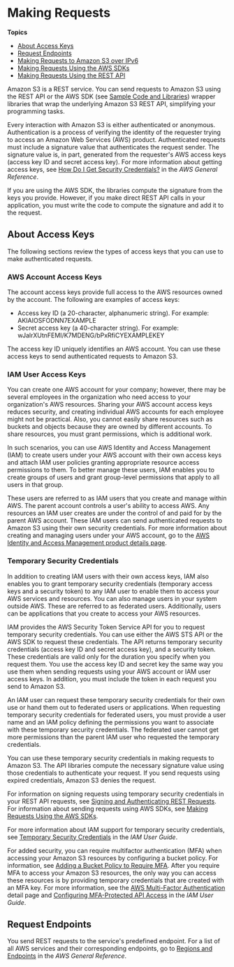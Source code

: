 # Making Requests<a name="MakingRequests"></a>

**Topics**
+ [About Access Keys](#TypesofSecurityCredentials)
+ [Request Endpoints](#RequestEndpoints)
+ [Making Requests to Amazon S3 over IPv6](ipv6-access.md)
+ [Making Requests Using the AWS SDKs](MakingAuthenticatedRequests.md)
+ [Making Requests Using the REST API](RESTAPI.md)

Amazon S3 is a REST service\. You can send requests to Amazon S3 using the REST API or the AWS SDK \(see [Sample Code and Libraries](https://aws.amazon.com/code)\) wrapper libraries that wrap the underlying Amazon S3 REST API, simplifying your programming tasks\. 

Every interaction with Amazon S3 is either authenticated or anonymous\. Authentication is a process of verifying the identity of the requester trying to access an Amazon Web Services \(AWS\) product\. Authenticated requests must include a signature value that authenticates the request sender\. The signature value is, in part, generated from the requester's AWS access keys \(access key ID and secret access key\)\. For more information about getting access keys, see [How Do I Get Security Credentials?](https://docs.aws.amazon.com/general/latest/gr/getting-aws-sec-creds.html) in the *AWS General Reference*\. 

If you are using the AWS SDK, the libraries compute the signature from the keys you provide\. However, if you make direct REST API calls in your application, you must write the code to compute the signature and add it to the request\. 

## About Access Keys<a name="TypesofSecurityCredentials"></a>

The following sections review the types of access keys that you can use to make authenticated requests\.

### AWS Account Access Keys<a name="requestsUsingAcctCred"></a>

The account access keys provide full access to the AWS resources owned by the account\. The following are examples of access keys:
+ Access key ID \(a 20\-character, alphanumeric string\)\. For example: AKIAIOSFODNN7EXAMPLE
+ Secret access key \(a 40\-character string\)\. For example: wJalrXUtnFEMI/K7MDENG/bPxRfiCYEXAMPLEKEY

The access key ID uniquely identifies an AWS account\. You can use these access keys to send authenticated requests to Amazon S3\. 

### IAM User Access Keys<a name="requestsUsingIAMUserCred"></a>

You can create one AWS account for your company; however, there may be several employees in the organization who need access to your organization's AWS resources\. Sharing your AWS account access keys reduces security, and creating individual AWS accounts for each employee might not be practical\. Also, you cannot easily share resources such as buckets and objects because they are owned by different accounts\. To share resources, you must grant permissions, which is additional work\.

In such scenarios, you can use AWS Identity and Access Management \(IAM\) to create users under your AWS account with their own access keys and attach IAM user policies granting appropriate resource access permissions to them\. To better manage these users, IAM enables you to create groups of users and grant group\-level permissions that apply to all users in that group\. 

These users are referred to as IAM users that you create and manage within AWS\. The parent account controls a user's ability to access AWS\. Any resources an IAM user creates are under the control of and paid for by the parent AWS account\. These IAM users can send authenticated requests to Amazon S3 using their own security credentials\. For more information about creating and managing users under your AWS account, go to the [AWS Identity and Access Management product details page](https://aws.amazon.com/iam/)\. 

### Temporary Security Credentials<a name="requestsUsingTempCred"></a>

In addition to creating IAM users with their own access keys, IAM also enables you to grant temporary security credentials \(temporary access keys and a security token\) to any IAM user to enable them to access your AWS services and resources\. You can also manage users in your system outside AWS\. These are referred to as federated users\. Additionally, users can be applications that you create to access your AWS resources\.

IAM provides the AWS Security Token Service API for you to request temporary security credentials\. You can use either the AWS STS API or the AWS SDK to request these credentials\. The API returns temporary security credentials \(access key ID and secret access key\), and a security token\. These credentials are valid only for the duration you specify when you request them\. You use the access key ID and secret key the same way you use them when sending requests using your AWS account or IAM user access keys\. In addition, you must include the token in each request you send to Amazon S3\. 

An IAM user can request these temporary security credentials for their own use or hand them out to federated users or applications\. When requesting temporary security credentials for federated users, you must provide a user name and an IAM policy defining the permissions you want to associate with these temporary security credentials\. The federated user cannot get more permissions than the parent IAM user who requested the temporary credentials\. 

You can use these temporary security credentials in making requests to Amazon S3\. The API libraries compute the necessary signature value using those credentials to authenticate your request\. If you send requests using expired credentials, Amazon S3 denies the request\.

For information on signing requests using temporary security credentials in your REST API requests, see [Signing and Authenticating REST Requests](RESTAuthentication.md)\. For information about sending requests using AWS SDKs, see [Making Requests Using the AWS SDKs](MakingAuthenticatedRequests.md)\. 

For more information about IAM support for temporary security credentials, see [Temporary Security Credentials](https://docs.aws.amazon.com/IAM/latest/UserGuide/id_credentials_temp.html) in the *IAM User Guide*\.

For added security, you can require multifactor authentication \(MFA\) when accessing your Amazon S3 resources by configuring a bucket policy\. For information, see [Adding a Bucket Policy to Require MFA](example-bucket-policies.md#example-bucket-policies-use-case-7)\. After you require MFA to access your Amazon S3 resources, the only way you can access these resources is by providing temporary credentials that are created with an MFA key\. For more information, see the [AWS Multi\-Factor Authentication](https://aws.amazon.com/mfa/) detail page and [Configuring MFA\-Protected API Access](https://docs.aws.amazon.com/IAM/latest/UserGuide/id_credentials_mfa_configure-api-require.html) in the *IAM User Guide*\.

## Request Endpoints<a name="RequestEndpoints"></a>

You send REST requests to the service's predefined endpoint\. For a list of all AWS services and their corresponding endpoints, go to [Regions and Endpoints](https://docs.aws.amazon.com/general/latest/gr/rande.html) in the *AWS General Reference*\.